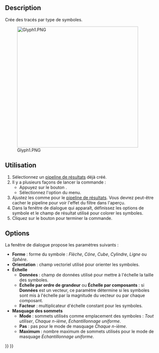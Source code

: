 <languages/>

{{Docnav/fr
|[[FEM_PostFilterContours/fr|Filtre par contours]]
|[[FEM_PostFilterDataAlongLine/fr|Filtre d'écrêtage selon une ligne]]
|[[FEM_Workbench/fr|Atelier FEM]]
|IconL=FEM_PostFilterContours.svg
|IconR=FEM_PostFilterDataAlongLine.svg
|IconC=Workbench_FEM.svg
}}

{{GuiCommand/fr
|Name=FEM PostFilterGlyph
|Name/fr=FEM Filtre par symboles
|MenuLocation=Résultats → Filtre par symboles
|Workbenches=[[FEM_Workbench/fr|FEM]]
|Shortcut={{KEY|F}} {{KEY|G}}
|Version=1.1
|SeeAlso=[[FEM_PostPipelineFromResult/fr|FEM Pipeline de résultats]], [[FEM_PostCreateFunctions/fr|FEM Fonctions de filtrage]], [[FEM_tutorial/fr|FEM Tutoriel]]
}}

==Description==

Crée des tracés par type de symboles.

[[File:Glyph1.PNG|400px]]

{{Caption|Exemple de filtre par symboles}}

<span id="Usage"></span>
==Utilisation==

# Sélectionnez un [[FEM_PostPipelineFromResult/fr|pipeline de résultats]] déjà créé.
# Il y a plusieurs façons de lancer la commande :
#* Appuyez sur le bouton {{Button|[[Image:FEM_PostFilterGlyph.svg|16px]] [[FEM_PostFilterGlyph/fr|Filtre par symbole]]}}.
#* Sélectionnez l'option {{MenuCommand|Results → [[Image:FEM_PostFilterGlyph.svg|16px]] Filtre par symbole}} du menu.
# Ajustez les {{MenuCommand|Options d'affichage des résultats}} comme pour le [[FEM_PostPipelineFromResult/fr|pipeline de résultats]]. Vous devrez peut-être cacher le pipeline pour voir l'effet du filtre dans l'aperçu.
# Dans la fenêtre de dialogue qui apparaît, définissez les options de symbole et le champ de résultat utilisé pour colorer les symboles.
# Cliquez sur le bouton {{Button|OK}} pour terminer la commande.

==Options==

La fenêtre de dialogue propose les paramètres suivants :

* '''Forme''' : forme du symbole : ''Flèche'', ''Cône'', ''Cube'', ''Cylindre'', ''Ligne'' ou ''Sphère''.
* '''Orientation''' : champ vectoriel utilisé pour orienter les symboles.
* '''Échelle'''
** '''Données''' : champ de données utilisé pour mettre à l'échelle la taille des symboles.
** '''Échelle par ordre de grandeur''' ou '''Échelle par composants''' : si '''Données''' est un vecteur, ce paramètre détermine si les symboles sont mis à l'échelle par la magnitude du vecteur ou par chaque composant.
** '''Facteur''' : multiplicateur d'échelle constant pour les symboles.
* '''Masquage des sommets'''
** '''Mode''' : sommets utilisés comme emplacement des symboles : ''Tout utiliser'', ''Chaque n-ième'', ''Échantillonnage uniforme''.
** '''Pas''' : pas pour le mode de masquage ''Chaque n-ième''.
** '''Maximum''' : nombre maximum de sommets utilisés pour le mode de masquage ''Échantillonnage uniforme''.


{{Docnav/fr
|[[FEM_PostFilterContours/fr|Filtre par contours]]
|[[FEM_PostFilterDataAlongLine/fr|Filtre d'écrêtage selon une ligne]]
|[[FEM_Workbench/fr|Atelier FEM]]
|IconL=FEM_PostFilterContours.svg
|IconR=FEM_PostFilterDataAlongLine.svg
|IconC=Workbench_FEM.svg
}}

{{FEM Tools navi{{#translation:}}}}
{{Userdocnavi{{#translation:}}}}